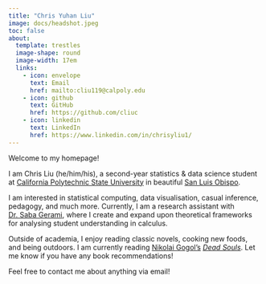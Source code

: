 ```yaml
---
title: "Chris Yuhan Liu"
image: docs/headshot.jpeg
toc: false
about: 
  template: trestles
  image-shape: round
  image-width: 17em
  links:
    - icon: envelope
      text: Email
      href: mailto:cliu119@calpoly.edu
    - icon: github
      text: GitHub
      href: https://github.com/cliuc
    - icon: linkedin
      text: LinkedIn
      href: https://www.linkedin.com/in/chrisyliu1/
---
```


Welcome to my homepage!

I am Chris Liu (he/him/his), a second-year statistics & data science student at [California Polytechnic State University](https://www.calpoly.edu/){target="_blank"} in beautiful [San Luis Obispo](https://en.wikipedia.org/wiki/San_Luis_Obispo,_California){target="_blank"}. 

I am interested in statistical computing, data visualisation, casual inference, pedagogy, and much more. Currently, I am a research assistant with [Dr. Saba Gerami](https://math.calpoly.edu/saba-gerami){target="_blank"}, where I create and expand upon theoretical frameworks for analysing student understanding in calculus.

Outside of academia, I enjoy reading classic novels, cooking new foods, and being outdoors. I am currently reading [Nikolai Gogol's](https://en.wikipedia.org/wiki/Nikolai_Gogol){target="_blank"} *[Dead Souls](https://en.wikipedia.org/wiki/Dead_Souls){target="_blank"}*. Let me know if you have any book recommendations!

Feel free to contact me about anything via email!

